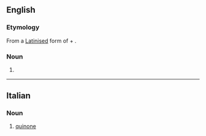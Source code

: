 ==English==

===Etymology===
From a [[New Latin|Latinised]] form of {{etyl|es|en}} {{term|quinina|lang=es||quinine}} + {{m|es|-one}}.

===Noun===
{{en-noun}}

# {{context|chemistry|lang=en}} {{dated form of|quinone|lang=en}}

{{Webster 1913}}

----

==Italian==

===Noun===
{{it-noun|m}}

# {{context|organic chemistry|lang=it}} [[quinone]]